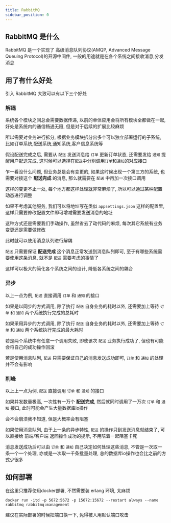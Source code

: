 ```yaml
---
title: RabbitMQ
sidebar_position: 0
---
```


## RabbitMQ 是什么

RabbitMQ 是一个实现了 高级消息队列协议(AMQP, Advanced Message Queuing Protocol)的开源中间件, 一般的用途就是在各个系统之间接收消息,分发消息

## 用了有什么好处

引入 RabbitMQ 大致可以有以下三个好处

### 解耦

系统各个模块之间总会需要数据传递, 以前的单体应用会将所有模块全都做在一起, 好处是系统内的通信畅通无阻, 但是对于后续的扩展比较麻烦

所以需要对业务进行拆分, 根据业务模块拆分出多个可以独立部署运行的子系统, 比如订单系统,配送系统,通知系统,客户信息系统等

假设配送完成之后, 需要从 `配送` 发送消息给 `订单` 更新订单状态, 还需要发给 `通知` 提醒用户配送完成, 这时候可以选择在`配送`中分别调用`订单`和`通知`的对应接口

乍一看没什么问题, 但业务总是会有变更的, 如果这时候出现一个第三方的系统, 也需要对接这个 **配送完成** 的消息, 那么就需要在 `配送` 中再加一次接口调用

这样的变更不止一处, 每个地方都这样处理就非常麻烦了, 所以可以通过某种配置动态进行调整

如果不考虑其他服务, 我们可以将地址写在类似 `appsettings.json` 这样的配置里, 这样只需要修改配置文件即可增减需要发送消息的地址

这种方式还是需要我们手动操作, 虽然省去了动代码的麻烦, 每次其它系统有业务变更还是需要做修改

此时就可以使用消息队列进行解耦

`配送` 只需要保证 **配送完成** 这个消息正常发送到消息队列即可, 至于有哪些系统需要使用这条消息, 就不是 `配送` 需要考虑的事情了

这样可以极大的简化各个系统之间的设计, 降低各系统之间的耦合

### 异步

以上一点为例, `配送` 直接调用 `订单` 和 `通知` 的接口

如果是以同步的方式调用, 除了执行 `配送` 自身业务的耗时以外, 还需要加上等待 `订单` 和 `通知` 两个系统执行完成的总耗时

如果采用异步的方式调用, 除了执行 `配送` 自身业务的耗时以外, 还需要加上等待 `订单` 和 `通知` 两个系统执行完成的最大耗时

若是两个系统中有任意一个调用失败, 即使该次 `配送` 业务执行成功了, 但也有可能会将自己的成功操作回滚

若是使用消息队列, `配送` 只需要保证自己的消息发送成功即可, `订单` 和 `通知` 的处理并不会有影响

### 削峰

以上上一点为例, `配送` 直接调用 `订单` 和 `通知` 的接口

如果并发数量极高, 一次性有一万个 **配送完成**, 然后就同时调用了一万次 `订单` 和 `通知` 接口, 此时可能会产生大量数据库io操作

会不会崩溃我不知道, 但是大概率会有阻塞

如果使用消息队列, 由于上一条的异步特性, `配送` 的操作只到发送消息就结束了, 可以直接给 前端/客户端 返回操作成功的提示, 不用陪着一起阻塞卡死

消息发送成功后可以由 `订单` 和 `通知` 自己决定如何处理这些消息, 不管是一次取一条一个一个处理, 亦或是一次取一千条批量处理, 总的数据库io操作也会比之前的方式少很多


## 如何部署

在这里只推荐使用docker部署, 不然需要装 erlang 环境, 太麻烦

```shell
docker run -itd -p 5672:5672 -p 15672:15672 --restart always --name rabbitmq rabbitmq:management
```

建议在实际部署的时候把端口换一下, 免得被人用默认端口攻击

